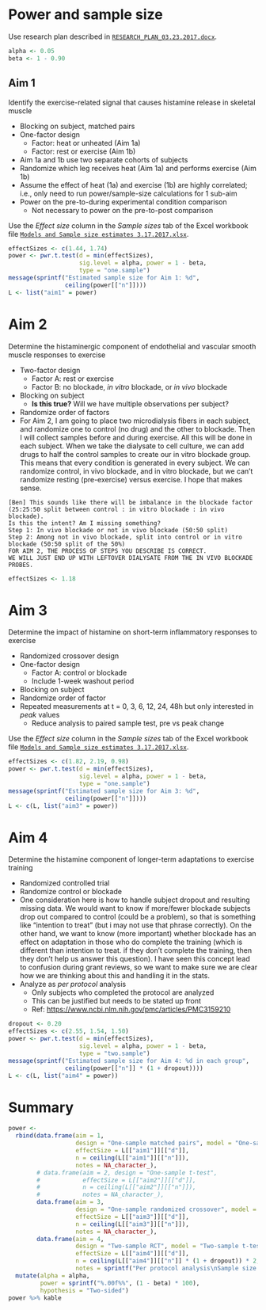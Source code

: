 # Power and sample size

Use research plan described in [`RESEARCH_PLAN_03.23.2017.docx`](background/RESEARCH_PLAN_03.23.2017.docx).

```r
alpha <- 0.05
beta <- 1 - 0.90
```


## Aim 1

Identify the exercise-related signal that causes histamine release in skeletal muscle

* Blocking on subject, matched pairs
* One-factor design
  * Factor: heat or unheated (Aim 1a)
  * Factor: rest or exercise (Aim 1b)
* Aim 1a and 1b use two separate cohorts of subjects
* Randomize which leg receives heat (Aim 1a) and performs exercise (Aim 1b)
* Assume the effect of heat (1a) and exercise (1b) are highly correlated; 
  i.e., only need to run power/sample-size calculations for 1 sub-aim
* Power on the pre-to-during experimental condition comparison
  * Not necessary to power on the pre-to-post comparison

Use the *Effect size* column in the *Sample sizes* tab of the Excel workbook file
[`Models and Sample size estimates 3.17.2017.xlsx`](background/Models\sand\sSample\ssize\sestimates\s3.17.2017.xlsx).

```r
effectSizes <- c(1.44, 1.74)
power <- pwr.t.test(d = min(effectSizes),
                    sig.level = alpha, power = 1 - beta, 
                    type = "one.sample")
message(sprintf("Estimated sample size for Aim 1: %d",
                ceiling(power[["n"]])))
L <- list("aim1" = power)
```


# Aim 2

Determine the histaminergic component of endothelial and vascular smooth muscle responses to exercise

* Two-factor design
  * Factor A: rest or exercise
  * Factor B: no blockade, *in vitro* blockade, or *in vivo* blockade
* Blocking on subject
  * **Is this true?** Will we have multiple observations per subject?
* Randomize order of factors
* For Aim 2, I am going to place two microdialysis fibers in each subject,
  and randomize one to control (no drug) and the other to blockade. Then I
  will collect samples before and during exercise. All this will be done in
  each subject. When we take the dialysate to cell culture, we can add drugs
  to half the control samples to create our in vitro blockade group. This
  means that every condition is generated in every subject. We can randomize
  control, in vivo blockade, and in vitro blockade, but we can't randomize
  resting (pre-exercise) versus exercise. I hope that makes sense.

```
[Ben] This sounds like there will be imbalance in the blockade factor 
(25:25:50 split between control : in vitro blockade : in vivo blockade). 
Is this the intent? Am I missing something?
Step 1: In vivo blockade or not in vivo blockade (50:50 split)
Step 2: Among not in vivo blockade, split into control or in vitro blockade (50:50 split of the 50%)
FOR AIM 2, THE PROCESS OF STEPS YOU DESCRIBE IS CORRECT. 
WE WILL JUST END UP WITH LEFTOVER DIALYSATE FROM THE IN VIVO BLOCKADE PROBES.  
```

```r
effectSizes <- 1.18

```


# Aim 3

Determine the impact of histamine on short-term inflammatory responses to exercise

* Randomized crossover design
* One-factor design
  * Factor A: control or blockade
  * Include 1-week washout period
* Blocking on subject
* Randomize order of factor
* Repeated measurements at t = 0, 3, 6, 12, 24, 48h but only interested in *peak* values
  * Reduce analysis to paired sample test, pre vs peak change

Use the *Effect size* column in the *Sample sizes* tab of the Excel workbook file
[`Models and Sample size estimates 3.17.2017.xlsx`](background/Models\sand\sSample\ssize\sestimates\s3.17.2017.xlsx).

```r
effectSizes <- c(1.82, 2.19, 0.98)
power <- pwr.t.test(d = min(effectSizes),
                    sig.level = alpha, power = 1 - beta, 
                    type = "one.sample")
message(sprintf("Estimated sample size for Aim 3: %d",
                ceiling(power[["n"]])))
L <- c(L, list("aim3" = power))
```


# Aim 4

Determine the histamine component of longer-term adaptations to exercise training

* Randomized controlled trial
* Randomize control or blockade
* One consideration here is how to handle subject dropout and resulting
  missing data. We would want to know if more/fewer blockade subjects drop out
  compared to control (could be a problem), so that is something like
  "intention to treat" (but i may not use that phrase correctly). On the other
  hand, we want to know (more important) whether blockade has an effect on
  adaptation in those who do complete the training (which is different than
  intention to treat. if they don't complete the training, then they don't
  help us answer this question). I have seen this concept lead to confusion
  during grant reviews, so we want to make sure we are clear how we are
  thinking about this and handling it in the stats.
* Analyze as *per protocol* analysis
  * Only subjects who completed the protocol are analyzed
  * This can be justified but needs to be stated up front
  * Ref: [https://www.ncbi.nlm.nih.gov/pmc/articles/PMC3159210](https://www.ncbi.nlm.nih.gov/pmc/articles/PMC3159210)

```r
dropout <- 0.20
effectSizes <- c(2.55, 1.54, 1.50)
power <- pwr.t.test(d = min(effectSizes),
                    sig.level = alpha, power = 1 - beta, 
                    type = "two.sample")
message(sprintf("Estimated sample size for Aim 4: %d in each group",
                ceiling(power[["n"]] * (1 + dropout))))
L <- c(L, list("aim4" = power))
```


# Summary

```r
power <- 
  rbind(data.frame(aim = 1, 
                   design = "One-sample matched pairs", model = "One-sample t-test", 
                   effectSize = L[["aim1"]][["d"]],
                   n = ceiling(L[["aim1"]][["n"]]), 
                   notes = NA_character_),
        # data.frame(aim = 2, design = "One-sample t-test", 
        #            effectSize = L[["aim2"]][["d"]],
        #            n = ceiling(L[["aim2"]][["n"]]), 
        #            notes = NA_character_),
        data.frame(aim = 3, 
                   design = "One-sample randomized crossover", model = "One-sample t-test", 
                   effectSize = L[["aim3"]][["d"]],
                   n = ceiling(L[["aim3"]][["n"]]), 
                   notes = NA_character_),
        data.frame(aim = 4, 
                   design = "Two-sample RCT", model = "Two-sample t-test", 
                   effectSize = L[["aim4"]][["d"]],
                   n = ceiling(L[["aim4"]][["n"]] * (1 + dropout)) * 2,
                   notes = sprintf("Per protocol analysis\nSample size assumes %.00f%% dropout", dropout * 100))) %>% 
  mutate(alpha = alpha, 
         power = sprintf("%.00f%%", (1 - beta) * 100), 
         hypothesis = "Two-sided")
power %>% kable
```
